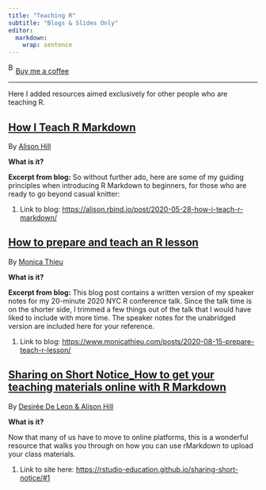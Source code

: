 ```yaml
---
title: "Teaching R"
subtitle: "Blogs & Slides Only"
editor: 
  markdown: 
    wrap: sentence
---
```


<link href="https://fonts.googleapis.com/css?family=Cookie" rel="stylesheet"><a class="bmc-button" target="_blank" href="https://www.buymeacoffee.com/JoscelinRocha">![Buy me a coffee](https://cdn.buymeacoffee.com/buttons/bmc-new-btn-logo.svg){alt="Buy me a coffee" width="15" height="21"}Buy me a coffee</a>

------------------------------------------------------------------------

Here I added resources aimed exclusively for other people who are teaching R.

## [How I Teach R Markdown](https://alison.rbind.io/post/2020-05-28-how-i-teach-r-markdown/)

By [Alison Hill](https://alison.rbind.io/post/2020-05-28-how-i-teach-r-markdown/)

**What is it?**

**Excerpt from blog:** So without further ado, here are some of my guiding principles when introducing R Markdown to beginners, for those who are ready to go beyond casual knitter:

1.  Link to blog: <https://alison.rbind.io/post/2020-05-28-how-i-teach-r-markdown/>

## [How to prepare and teach an R lesson](https://www.monicathieu.com/posts/2020-08-15-prepare-teach-r-lesson/)

By [Monica Thieu](https://www.monicathieu.com/posts/2020-08-15-prepare-teach-r-lesson/)

**What is it?**

**Excerpt from blog:** This blog post contains a written version of my speaker notes for my 20-minute 2020 NYC R conference talk.
Since the talk time is on the shorter side, I trimmed a few things out of the talk that I would have liked to include with more time.
The speaker notes for the unabridged version are included here for your reference.

1.  Link to blog: <https://www.monicathieu.com/posts/2020-08-15-prepare-teach-r-lesson/>

## [Sharing on Short Notice_How to get your teaching materials online with R Markdown](https://rstudio-education.github.io/sharing-short-notice/#1)

By [Desirée De Leon & Alison Hill](https://rstudio-education.github.io/sharing-short-notice/#1)

**What is it?**

Now that many of us have to move to online platforms, this is a wonderful resource that walks you through on how you can use rMarkdown to upload your class materials.

1.  Link to site here: <https://rstudio-education.github.io/sharing-short-notice/#1>
